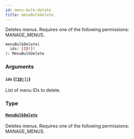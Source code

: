 ```yaml
---
id: menu-bulk-delete
title: menuBulkDelete
---
```


Deletes menus. Requires one of the following permissions: MANAGE_MENUS.

```graphql
menuBulkDelete(
  ids: [ID!]!
): MenuBulkDelete

```

### Arguments

#### `ids` ([`[ID!]!`](../../../developer/api-reference/scalars/id))

List of menu IDs to delete.

### Type

#### [`MenuBulkDelete`](../../../developer/api-reference/objects/menu-bulk-delete)

Deletes menus. Requires one of the following permissions: MANAGE_MENUS.

